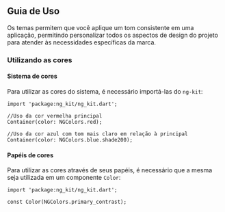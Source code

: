 
<Meta title="Estilos/Cores/Mobile/Guia de Uso" />

## Guia de Uso

Os temas permitem que você aplique um tom consistente em uma aplicação, permitindo personalizar todos
os aspectos de design do projeto para atender às necessidades específicas da marca.

### Utilizando as cores

#### Sistema de cores

Para utilizar as cores do sistema, é necessário importá-las do `ng-kit`:

```tsx
import 'package:ng_kit/ng_kit.dart';

//Uso da cor vermelha principal
Container(color: NGColors.red);

//Uso da cor azul com tom mais claro em relação à principal
Container(color: NGColors.blue.shade200);
```

#### Papéis de cores

Para utilizar as cores através de seus papéis, é necessário que a mesma seja utilizada em um componente `Color`:

```tsx
import 'package:ng_kit/ng_kit.dart';

const Color(NGColors.primary_contrast);
```
